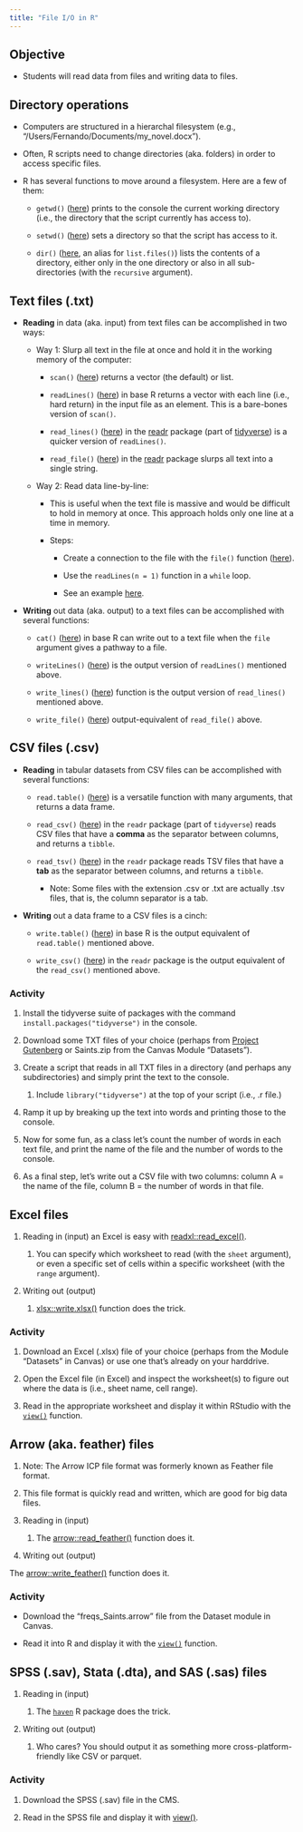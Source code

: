 ```yaml
---
title: "File I/O in R"
---
```


## Objective

-   Students will read data from files and writing data to files.

## Directory operations

-   Computers are structured in a hierarchal filesystem (e.g., "/Users/Fernando/Documents/my_novel.docx").

-   Often, R scripts need to change directories (aka. folders) in order to access specific files.

-   R has several functions to move around a filesystem. Here are a few of them:

    -   `getwd()` ([here](https://www.rdocumentation.org/packages/base/versions/3.6.2/topics/getwd)) prints to the console the current working directory (i.e., the directory that the script currently has access to).

    -   `setwd()` ([here](https://www.rdocumentation.org/packages/base/versions/3.6.2/topics/getwd)) sets a directory so that the script has access to it.

    -   `dir()` ([here](https://www.rdocumentation.org/packages/base/versions/3.6.2/topics/list.files), an alias for `list.files()`) lists the contents of a directory, either only in the one directory or also in all sub-directories (with the `recursive` argument).

## Text files (.txt)

-   **Reading** in data (aka. input) from text files can be accomplished in two ways:

    -   Way 1: Slurp all text in the file at once and hold it in the working memory of the computer:

        -   `scan()` ([here](https://www.rdocumentation.org/packages/base/versions/3.6.2/topics/scan){target="_blank"}) returns a vector (the default) or list.

        -   `readLines()` ([here](https://www.rdocumentation.org/packages/base/versions/3.6.2/topics/readLines)) in base R returns a vector with each line (i.e., hard return) in the input file as an element. This is a bare-bones version of `scan()`.

        -   `read_lines()` ([here](https://readr.tidyverse.org/reference/read_lines.html)) in the [readr](https://readr.tidyverse.org/) package (part of [tidyverse](https://www.tidyverse.org/)) is a quicker version of `readLines()`.

        -   `read_file()` ([here](https://readr.tidyverse.org/reference/read_file.html)) in the [readr](https://readr.tidyverse.org/) package slurps all text into a single string.

    -   Way 2: Read data line-by-line:

        -   This is useful when the text file is massive and would be difficult to hold in memory at once. This approach holds only one line at a time in memory.

        -   Steps:

            -   Create a connection to the file with the `file()` function ([here](https://www.rdocumentation.org/packages/base/versions/3.6.2/topics/connections)).

            -   Use the `readLines(n = 1)` function in a `while` loop.

            -   See an example [here](https://stackoverflow.com/a/35761217/2884875).

-   **Writing** out data (aka. output) to a text files can be accomplished with several functions:

    -   `cat()` ([here](https://www.rdocumentation.org/packages/base/versions/3.6.2/topics/cat)) in base R can write out to a text file when the `file` argument gives a pathway to a file.

    -   `writeLines()` ([here](https://www.rdocumentation.org/packages/base/versions/3.6.2/topics/writeLines)) is the output version of `readLines()` mentioned above.

    -   `write_lines()` ([here](https://readr.tidyverse.org/reference/read_lines.html)) function is the output version of `read_lines()` mentioned above.

    -   `write_file()` ([here](https://readr.tidyverse.org/reference/read_file.html)) output-equivalent of `read_file()` above.

## CSV files (.csv)

-   **Reading** in tabular datasets from CSV files can be accomplished with several functions:

    -   `read.table()` ([here](https://www.rdocumentation.org/packages/utils/versions/3.6.2/topics/read.table)) is a versatile function with many arguments, that returns a data frame.

    -   `read_csv()` ([here](https://readr.tidyverse.org/reference/read_delim.html)) in the `readr` package (part of `tidyverse`) reads CSV files that have a **comma** as the separator between columns, and returns a `tibble`.

    -   `read_tsv()` ([here](https://readr.tidyverse.org/reference/read_delim.html)) in the `readr` package reads TSV files that have a **tab** as the separator between columns, and returns a `tibble`.

        -   Note: Some files with the extension .csv or .txt are actually .tsv files, that is, the column separator is a tab.

-   **Writing** out a data frame to a CSV files is a cinch:

    -   `write.table()` ([here](https://www.rdocumentation.org/packages/utils/versions/3.6.2/topics/write.table)) in base R is the output equivalent of `read.table()` mentioned above.

    -   `write_csv()` ([here](https://readr.tidyverse.org/reference/write_delim.html)) in the `readr` package is the output equivalent of the `read_csv()` mentioned above.

### Activity

1.  Install the tidyverse suite of packages with the command `install.packages("tidyverse")` in the console.

2.  Download some TXT files of your choice (perhaps from [Project Gutenberg](https://www.gutenberg.org/) or Saints.zip from the Canvas Module "Datasets").

3.  Create a script that reads in all TXT files in a directory (and perhaps any subdirectories) and simply print the text to the console.

    1.  Include `library("tidyverse")` at the top of your script (i.e., .r file.)

4.  Ramp it up by breaking up the text into words and printing those to the console.

5.  Now for some fun, as a class let's count the number of words in each text file, and print the name of the file and the number of words to the console.

6.  As a final step, let's write out a CSV file with two columns: column A = the name of the file, column B = the number of words in that file.

## Excel files

1.  Reading in (input) an Excel is easy with [readxl::read_excel()](https://readxl.tidyverse.org/reference/read_excel.html).

    1.  You can specify which worksheet to read (with the `sheet` argument), or even a specific set of cells within a specific worksheet (with the `range` argument).

2.  Writing out (output)

    1.  [xlsx::write.xlsx()](http://www.sthda.com/english/wiki/r-xlsx-package-a-quick-start-guide-to-manipulate-excel-files-in-r#write-data-to-an-excel-file) function does the trick.

### Activity

1.  Download an Excel (.xlsx) file of your choice (perhaps from the Module "Datasets" in Canvas) or use one that's already on your harddrive.

2.  Open the Excel file (in Excel) and inspect the worksheet(s) to figure out where the data is (i.e., sheet name, cell range).

3.  Read in the appropriate worksheet and display it within RStudio with the [`view()`](https://tibble.tidyverse.org/reference/view.html) function.

## Arrow (aka. feather) files

1.  Note: The Arrow ICP file format was formerly known as Feather file format.

2.  This file format is quickly read and written, which are good for big data files.

3.  Reading in (input)

    1.  The [arrow::read_feather()](https://arrow.apache.org/docs/dev/r/articles/read_write.html) function does it.

4.  Writing out (output)

The [arrow::write_feather()](https://arrow.apache.org/docs/dev/r/articles/read_write.html) function does it.

### Activity

-   Download the "freqs_Saints.arrow" file from the Dataset module in Canvas.

-   Read it into R and display it with the [`view()`](https://tibble.tidyverse.org/reference/view.html) function.

## SPSS (.sav), Stata (.dta), and SAS (.sas) files

1.  Reading in (input)

    1.  The [`haven`](https://www.rdocumentation.org/packages/haven/versions/2.2.0) R package does the trick.

2.  Writing out (output)

    1.  Who cares? You should output it as something more cross-platform-friendly like CSV or parquet.

### **Activity**

1.  Download the SPSS (.sav) file in the CMS.

2.  Read in the SPSS file and display it with [view()](https://tibble.tidyverse.org/reference/view.html).

## 
